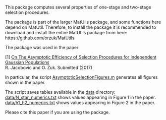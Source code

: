 This package computes several properties of one-stage and two-stage selection procedures. 


The package is part of the larger MatUils package, and some functions here depend on MatUtil. Therefore, to install the package 
it is recommended to download and install the entire MatUtils package from here: 
https://github.com/orzuk/MatUtils

The package was used in the paper: 

[1] [On The Asymptotic Efficiency of Selection Procedures for Independent Gaussian Populations](https://arxiv.org/abs/1707.00314) <br />
R. Jacobovic and O. Zuk. Submitted (2017) 

In particular, the script [AsymptoticSelectionFigures.m](AsymptoticSelectionFigures.m) generates all figures shown in the paper. 

The script saves tables available in the [data](data) directory:  <br>
[data/N_star_numerics.txt](data/N_star_numerics.txt) shows values appearing in Figure 1 in the paper. 
[data/h1_h2_numerics.txt](data/h1_h2_numerics.txt) shows values appearing in Figure 2 in the paper. 


Please cite this paper if you are using the package. 


